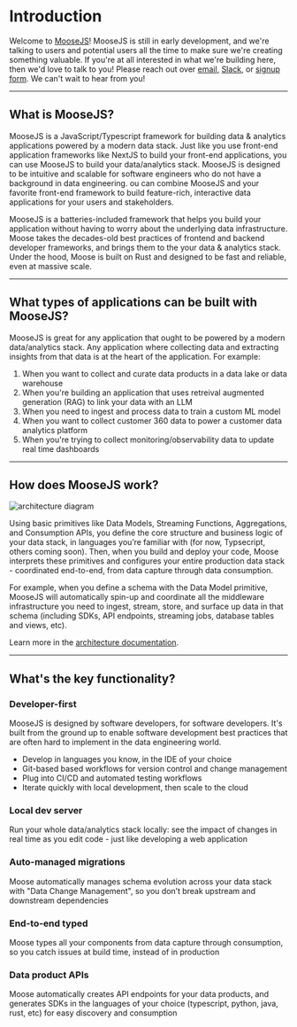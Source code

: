 # Introduction

Welcome to [MooseJS](https://www.moosejs.com/)! MooseJS is still in early development, and we're talking
to users and potential users all the time to make sure we're creating something valuable. If you're at all
interested in what we're building here, then we'd love to talk to you!
Please reach out over [email](mailto:hello@moosejs.dev),
[Slack](https://join.slack.com/t/moose-community/shared_invite/zt-2fjh5n3wz-cnOmM9Xe9DYAgQrNu8xKxg),
or [signup form](https://fiveonefour.typeform.com/signup). We can't wait to hear from you!

---

## What is MooseJS?

MooseJS is a JavaScript/Typescript framework for building data & analytics applications powered by a
modern data stack. Just like you use front-end application frameworks like NextJS to build your front-end
applications, you can use MooseJS to build your data/analytics stack. MooseJS is designed to be intuitive
and scalable for software engineers who do not have a background in data engineering.
ou can combine MooseJS and your favorite front-end framework to build feature-rich,
interactive data applications for your users and stakeholders.

MooseJS is a batteries-included framework that helps you build your application without having to worry
about the underlying data infrastructure. Moose takes the decades-old best practices of frontend and
backend developer frameworks, and brings them to the your data & analytics stack. Under the hood, Moose is
built on Rust and designed to be fast and reliable, even at massive scale.

---

## What types of applications can be built with MooseJS?

MooseJS is great for any application that ought to be powered by a modern data/analytics stack.
Any application where collecting data and extracting insights from that data is at the heart of the
application. For example:

1. When you want to collect and curate data products in a data lake or data warehouse
2. When you're building an application that uses retreival augmented generation (RAG) to link your data with
   an LLM
3. When you need to ingest and process data to train a custom ML model
4. When you want to collect customer 360 data to power a customer data analytics platform
5. When you're trying to collect monitoring/observability data to update real time dashboards

---

## How does MooseJS work?

![architecture diagram](/img-diagram-full-dark.svg)

Using basic primitives like Data Models, Streaming Functions, Aggregations, and Consumption APIs,
you define the core structure and business logic
of your data stack, in languages you’re familiar with (for now, Typsecript, others coming soon).
Then, when you build and deploy your code, Moose interprets these primitives and configures your
entire production data stack - coordinated end-to-end, from data capture through data consumption.

For example, when you define a schema with the Data Model primitive, MooseJS will automatically
spin-up and coordinate all the middleware infrastructure you need to ingest, stream, store, and surface up
data in that schema (including SDKs, API endpoints, streaming jobs, database tables and views, etc).

Learn more in the [architecture documentation](https://docs.moosejs.com/getting-started/architecture).

---

## What's the key functionality?

### Developer-first

MooseJS is designed by software developers, for software developers. It's built from the ground up to enable
software development best practices that are often hard to implement in the data engineering world.

- Develop in languages you know, in the IDE of your choice
- Git-based based workflows for version control and change management
- Plug into CI/CD and automated testing workflows
- Iterate quickly with local development, then scale to the cloud

### Local dev server

Run your whole data/analytics stack locally: see the impact of changes in real time as you edit code -
just like developing a web application

### Auto-managed migrations

Moose automatically manages schema evolution across your data stack with "Data Change Management", so you
don’t break upstream and downstream dependencies

### End-to-end typed

Moose types all your components from data capture through consumption, so you catch issues at build time,
instead of in production

### Data product APIs

Moose automatically creates API endpoints for your data products, and generates SDKs in the languages of
your choice (typescript, python, java, rust, etc) for easy discovery and consumption

